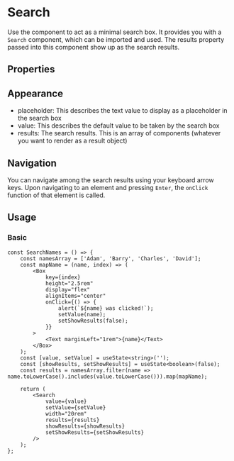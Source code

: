 

<Meta of={SearchStories} />

# Search

Use the component to act as a minimal search box. It provides you with a `Search` component, which can be imported and used.
The results property passed into this component show up as the search results.

<Primary />

## Properties

<ArgTypes of={SearchStories} />

## Appearance

-   placeholder: This describes the text value to display as a placeholder in the search box
-   value: This describes the default value to be taken by the search box
-   results: The search results. This is an array of components (whatever you want to render as a result object)

## Navigation

You can navigate among the search results using your keyboard arrow keys. Upon navigating to an element and pressing `Enter`, the `onClick` function of that element is called.

## Usage

### Basic

```tsx
const SearchNames = () => {
    const namesArray = ['Adam', 'Barry', 'Charles', 'David'];
    const mapName = (name, index) => (
        <Box
            key={index}
            height="2.5rem"
            display="flex"
            alignItems="center"
            onClick={() => {
                alert(`${name} was clicked!`);
                setValue(name);
                setShowResults(false);
            }}
        >
            <Text marginLeft="1rem">{name}</Text>
        </Box>
    );
    const [value, setValue] = useState<string>('');
    const [showResults, setShowResults] = useState<boolean>(false);
    const results = namesArray.filter(name => name.toLowerCase().includes(value.toLowerCase())).map(mapName);

    return (
        <Search
            value={value}
            setValue={setValue}
            width="20rem"
            results={results}
            showResults={showResults}
            setShowResults={setShowResults}
        />
    );
};
```

<Stories includePrimary={false} />
